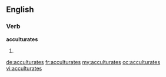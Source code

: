 ==English==

===Verb===
'''acculturates'''

# {{third-person singular of|[[acculturate]]}}

[[de:acculturates]]
[[fr:acculturates]]
[[my:acculturates]]
[[oc:acculturates]]
[[vi:acculturates]]